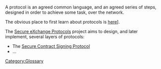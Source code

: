 [[Category:Glossary]] 

A protocol is an agreed common language, and an agreed series of steps, designed in order to achieve some task, over the network. 

The obvious place to first learn about protocols is [http://en.wikipedia.org/wiki/Communications_protocol here]].

The [[Main Page|Secure eXchange Protocols]] project aims to design, and later implement, several layers of protocols:
* The [[Secure Contract Signing Protocol|Secure Contract Signing Protocol]]
* ...